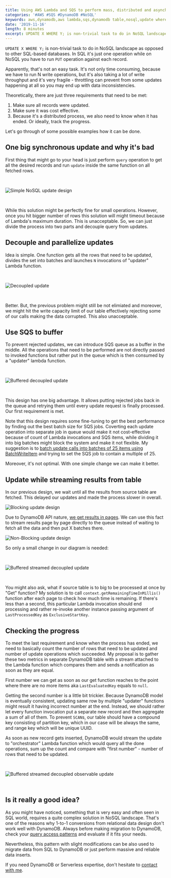 ```yaml
---
title: Using AWS Lambda and SQS to perform mass, distributed and asynchronous updates on DynamoDB Tables
categories: '#AWS #SQS #DynamoDB #NoSQL'
keywords: aws,dynamodb,aws lambda,sqs,dynamodb table,nosql,update where nosql,update where dynamodb,mass update dynamodb,cloud
date: '2019-11-16'
length: 8 minutes
excerpt: UPDATE X WHERE Y; is non-trivial task to do in NoSQL landscape as opposed to other SQL-based databases. In SQL it's just one operation while on NoSQL you have to run PUT operation against each record. Apparently, that's not an easy task…
---
```


`UPDATE X WHERE Y;` is non-trivial task to do in NoSQL landscape as opposed to other SQL-based databases. In SQL it's just one operation while on NoSQL you have to run `PUT` operation against each record.

Apparently, that's not an easy task. It's not only time consuming, because we have to run N write operations, but it's also taking a lot of write throughput and it's very fragile - throttling can prevent from some updates happening at all so you may end up with data inconsistencies.

Theoretically, there are just three requirements that need to be met:

1. Make sure all records were updated.
2. Make sure it was cost effective.
3. Because it's a distributed process, we also need to know when it has ended. Or ideally, track the progress.

Let's go through of some possible examples how it can be done.

## One big synchronous update and why it's bad

First thing that might go to your head is just perform `query` operation to get all the desired records and run `update` inside the same function on all fetched rows.

<br />

![Simple NoSQL update design](./1.png 'Simple NoSQL update design')

<br />

While this solution might be perfectly fine for small operations. However, once you hit bigger number of rows this solution will might timeout because of Lambda's maximum duration. This is unacceptable. So, we can just divide the process into two parts and decouple query from updates.

## Decouple and parallelize updates

Idea is simple. One function gets all the rows that need to be updated, divides the set into batches and launches `N` invocations of "updater" Lambda function.

<br />

![Decoupled update](./2.png 'Decoupled update')

<br />

Better. But, the previous problem might still be not elimiated and moreover, we might hit the write capacity limit of our table effectively rejecting some of our calls making the data corrupted. This also unacceptable.

## Use SQS to buffer

To prevent rejected updates, we can introduce SQS queue as a buffer in the middle. All the operations that need to be performed are not directly passed to invoked functions but rather put in the queue which is then consumed by a "updater" lambda function.

<br />

![Buffered decoupled update](./3.png 'Buffered decoupled update')

<br />

This design has one big advantage. It allows putting rejected jobs back in the queue and retrying them until every update request is finally processed. Our first requirement is met.

Note that this design requires some fine-tuning to get the best performance by finding out the best batch size for SQS jobs. Coverting each update operation into separate job in queue would make it not cost-effective because of count of Lambda invocations and SQS items, while dividing it into big batches might block the system and make it not flexible. My suggestion is to [batch update calls into batches of 25 items using BatchWriteItem](https://docs.aws.amazon.com/amazondynamodb/latest/APIReference/API_BatchWriteItem.html) and trying to set the SQS job to contain a multiple of 25.

Moreover, it's not optimal. With one simple change we can make it better.

## Update while streaming results from table

In our previous design, we wait until all the results from source table are fetched. This delayed our updates and made the process slower in overall.

![Blocking update design](./timeline_1.png 'Blocking update design')

Due to DynamoDB API nature, [we get results in pages](https://docs.aws.amazon.com/amazondynamodb/latest/developerguide/Query.html#Query.Pagination). We can use this fact to stream results page by page directly to the queue instead of waiting to fetch all the data and then put X batches there.

![Non-Blocking update design](./timeline_2.png 'Non-Blocking update design')

So only a small change in our diagram is needed:

<br />

![Buffered streamed decoupled update](./4.png 'Buffered streamed decoupled update')

<br />

You might also ask, what if source table is to big to be processed at once by "Get" function? My solution is to call `context.getRemainingTimeInMillis()` function after each page to check how much time is remaining. If there's less than a second, this particular Lambda invocation should end processing and rather re-invoke another instance passing argument of `LastProcessedKey` as `ExclusiveStartKey`.

## Checking the progress

To meet the last requirement and know when the process has ended, we need to basically count the number of rows that need to be updated and number of update operations which succeeded. My proposal is to gather these two metrics in separate DynamoDB table with a stream attached to the Lambda function which compares them and sends a notification as soon as they are equal.

First number we can get as soon as our get function reaches to the point where there are no more items aka `LastEvaluatedKey` equals to `null`.

Getting the second number is a little bit trickier. Because DynamoDB model is eventually consistent, updating same row by multiple "updater" functions might result it having incorrect number at the end. Instead, we should rather let every function invocation put a separate new record and then aggregate a sum of all of them. To prevent `SCAN`s, our table should have a compound key consisting of partition key, which in our case will be always the same, and range key which will be unique UUID.

As soon as new record gets inserted, DynamoDB would stream the update to "orchestrator" Lambda function which would query all the done operations, sum up the count and compare with "first number" - number of rows that need to be updated.

<br />

![Buffered streamed decoupled observable update](./5.png 'Buffered streamed decoupled observable update')

<br />

## Is it really a good idea?

As you might have noticed, something that is very easy and often seen in SQL world, requires a quite complex solution in NoSQL landscape. That's one of the reasons why 1-to-1 conversions from relational data design don't work well with DynamoDB. Always before making migration to DynamoDB, check your [query access patterns](https://www.trek10.com/blog/dynamodb-single-table-relational-modeling/) and evaluate if it fits your needs.

Nevertheless, this pattern with slight modifications can be also used to migrate data from SQL to DynamoDB or just perform massive and reliable data inserts.

If you need DynamoDB or Serverless expertise, don't hesitate to [contact with me](mailto:raf.wilinski@gmail.com).
